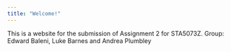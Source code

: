 ```yaml
---
title: "Welcome!"
---
```


This is a website for the submission of Assignment 2 for STA5073Z.
Group:  Edward Baleni, Luke Barnes and Andrea Plumbley
